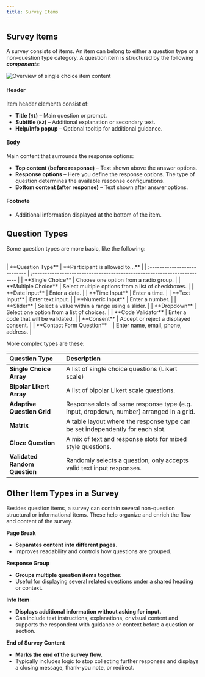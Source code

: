 ```yaml
---
title: Survey Items
---
```


## Survey Items

A survey consists of items. An item can belong to either a question type or a non-question type category. A question item is structured by the following ***components***:

![Overview of single choice item content](../images/overviewSinglechoice.png)

#### **Header**
Item header elements consist of:
- **Title (`H1`)** – Main question or prompt.
- **Subtitle (`H2`)** – Additional explanation or secondary text.
- **Help/Info popup** – Optional tooltip for additional guidance.

#### **Body**
Main content that surrounds the response options:
- **Top content (before response)** – Text shown above the answer options.
- **Response options** – Here you define the response options. The type of question determines the available response configurations.
- **Bottom content (after response)** – Text shown after answer options.

#### **Footnote**
- Additional information displayed at the bottom of the item.

## Question Types

Some question types are more basic, like the following:

   <br />
| **Question Type**            | **Participant is allowed to...**                                                          |
| :--------------------------- | :----------------------------------------------------------------------- |
| **Single Choice**	           | Choose one option from a radio group.                                    | 
| **Multiple Choice**	       | Select multiple options from a list of checkboxes.                       | 
| **Date Input**	           | Enter a date.                                                            | 
| **Time Input**	           | Enter a time.                                                            | 
| **Text Input**	           | Enter text input.                                                        | 
| **Numeric Input**            | Enter a number.                                                          |
| **Slider**                   | Select a value within a range using a slider.                            |
| **Dropdown**                 | Select one option from a list of choices.                                |
| **Code Validator**           | Enter a code that will be validated.                             |
| **Consent**                  | Accept or reject a displayed consent.                       |
| **Contact Form Question**  &nbsp;&nbsp; | Enter name, email, phone, address.                                        |

More complex types are these:
<br />

| **Question Type**            | **Description**                                                          |
| :--------------------------- | :----------------------------------------------------------------------- |
| **Single Choice Array**      | A list of single choice questions (Likert scale)                         |
| **Bipolar Likert Array**     | A list of bipolar Likert scale questions.                                | 
| **Adaptive Question Grid** | Response slots of same response type (e.g. input, dropdown, number) arranged in a grid.           |
| **Matrix**   <br/>          | A table layout where the response type can be set independently for each slot.            |
| **Cloze Question**           | A mix of text and response slots for mixed style questions.  |
| **Validated Random Question**| Randomly selects a question, only accepts valid text input responses.   |


## Other Item Types in a Survey

Besides question items, a survey can contain several non-question structural or informational items. These help organize and enrich the flow and content of the survey.

**Page Break**
- **Separates content into different pages.**
- Improves readability and controls how questions are grouped.

**Response Group**
- **Groups multiple question items together.**
- Useful for displaying several related questions under a shared heading or context.

**Info Item**
- **Displays additional information without asking for input.**
- Can include text instructions, explanations, or visual content and supports the respondent with guidance or context before a question or section.

**End of Survey Content**
- **Marks the end of the survey flow.**
- Typically includes logic to stop collecting further responses and displays a closing message, thank-you note, or redirect.




